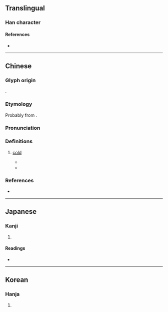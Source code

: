 {{character info}}
==Translingual==

===Han character===
{{Han char|rn=15|rad=冫|as=10|sn=12|four=38167|canj=IMOIR|ids=⿰冫倉}}

====References====
* {{Han ref|kx=0133.140|dkj=01688|dj=0297.220|hdz=10300.070|uh=51D4|ud=20948|bh=D861|bd=55393}}

----

==Chinese==

===Glyph origin===
{{Han etym}}
{{Han compound|仌|alt1=冫|倉|ls=psc|c1=s|t1=ice|c2=p}}.

===Etymology===
Probably from {{och-l|涼|cold}}.
{{rfe|zh}}

===Pronunciation===
{{zh-pron
|m=cāng
|c=cong1,cong3
|mc=y
|oc=y
|cat=a
}}

===Definitions===
{{zh-hanzi}}

# {{zh-obsolete}} [[cold]]
#* {{zh-x|天地 之間 有 凔熱，用 其 道 者 終 無 竭。||CL|ref=Yizhoushu}}
#* {{zh-x|疾 養、凔熱、滑 鈹、輕重 以 形體 異。||CL|ref=Xunzi}}

===References===
* {{R:yue:Hanzi}}

----

==Japanese==

===Kanji===
{{ja-kanji|grade=|rs=冫10}}

# {{rfdef|ja|sort=冫10}}

====Readings====
* {{ja-readings|on=[[さう]] (sau), [[しゃう]] (shau)|kun=[[さむい]] (samui), [[ひややかなさま]] (hiyayakanasama)}}

----

==Korean==

===Hanja===
{{ko-hanja|hangeul=창|rv=chang|mr=ch'ang}}

# {{rfdef|ko|sort=冫10}}